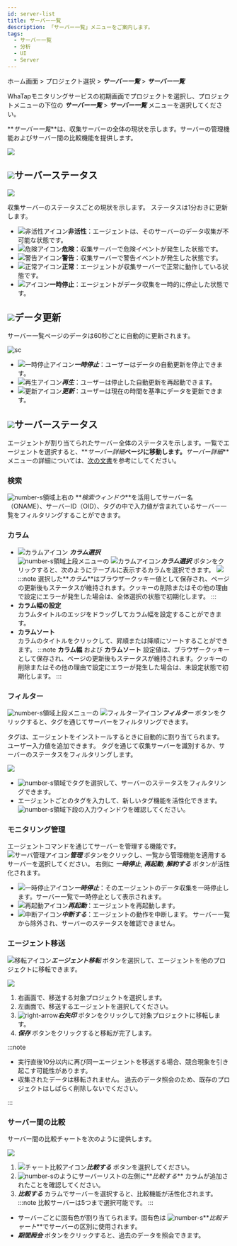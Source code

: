 ```yaml
---
id: server-list
title: サーバー一覧
description: 「サーバー一覧」メニューをご案内します。
tags:
  - サーバー一覧
  - 分析
  - UI
  - Server
---
```


ホーム画面 > プロジェクト選択 > **_サーバー一覧_** > **_サーバー一覧_**

WhaTapモニタリングサービスの初期画面でプロジェクトを選択し、プロジェクトメニューの下位の **_サーバー一覧_** > **_サーバー一覧_** メニューを選択してください。 

**_サーバー一覧_**は、収集サーバーの全体の現状を示します。サーバーの管理機能およびサーバー間の比較機能を提供します。

![](/img/server-list.png)

## ![](/img/number-01.png)サーバーステータス

![](https://img.whatap.io/media/images/Screenshot_2021-03-17_server_14861_-_Server_Monitoring24.png)

収集サーバーのステータスごとの現状を示します。 ステータスは1分おきに更新します。

-   ![非活性アイコン](/img/ico-disable-agent.svg)**非活性**：エージェントは、そのサーバーのデータ収集が不可能な状態です。
-   ![危険アイコン](/img/ic-warning-critical.svg)**危険**：収集サーバーで危険イベントが発生した状態です。
-   ![警告アイコン](/img/ic-warning-filled.svg)**警告**：収集サーバーで警告イベントが発生した状態です。
-   ![正常アイコン](/img/ic-check-circle-filled.svg)**正常**：エージェントが収集サーバーで正常に動作している状態です。
-   ![アイコン](/img/ic-s-pause.svg)**一時停止**：エージェントがデータ収集を一時的に停止した状態です。

## ![](/img/number-02.png)データ更新

サーバー一覧ページのデータは60秒ごとに自動的に更新されます。

<div style={{textAlign: 'center'}}>

![sc](/img/server-list-data-rn.png)

</div>

-   ![一時停止アイコン](/img/ic-s-pause.svg)**_一時停止_**：ユーザーはデータの自動更新を停止できます。 
-   ![再生アイコン](/img/ic-play-grn.svg)**_再生_**：ユーザーは停止した自動更新を再起動できます。
-   ![更新アイコン](/img/ic-refresh2.svg)**_更新_**：ユーザーは現在の時間を基準にデータを更新できます。

## ![](/img/number-03.png)サーバーステータス

エージェントが割り当てられたサーバー全体のステータスを示します。一覧でエージェントを選択すると、**_サーバー詳細_**ページに移動します。**_サーバー詳細_**メニューの詳細については、[次の文書](server-detail)を参考にしてください。

### 検索

![number-s](/img/number-03.png)領域上右の **_検索ウィンドウ_**を活用してサーバー名（ONAME）、サーバーID（OID）、タグの中で入力値が含まれているサーバー一覧をフィルタリングすることができます。

### カラム

-   ![カラムアイコン](/img/ic-column.svg) **_カラム選択_**<br/>
        ![number-s](/img/number-03.png)領域上段メニューの ![カラムアイコン](/img/ic-column.svg)**_カラム選択_**  ボタンをクリックすると、次のようにテーブルに表示するカラムを選択できます。
        ![](https://img.whatap.io/media/images/Screenshot_2021-03-17_server_14861_-\_Server_Monitoring27.png)
    :::note
    選択した**_カラム_**はブラウザークッキー値として保存され、ページの更新後もステータスが維持されます。クッキーの削除またはその他の理由で設定にエラーが発生した場合は、全体選択の状態で初期化します。
    :::
-   **カラム幅の設定**<br/>
      カラムタイトルのエッジをドラッグしてカラム幅を設定することができます。
-   **カラムソート**<br/>
        カラムのタイトルをクリックして、昇順または降順にソートすることができます。
    :::note
    **カラム幅** および **カラムソート** 設定値は、ブラウザークッキーとして保存され、ページの更新後もステータスが維持されます。クッキーの削除またはその他の理由で設定にエラーが発生した場合は、未設定状態で初期化します。
    :::

### フィルター

![number-s](/img/number-03.png)領域上段メニューの ![フィルターアイコン](/img/ico-filter.svg)**_フィルター_** ボタンをクリックすると、タグを通じてサーバーをフィルタリングできます。 

タグは、エージェントをインストールするときに自動的に割り当てられます。 ユーザー入力値を追加できます。 タグを通じて収集サーバーを識別するか、サーバーのステータスをフィルタリングします。

![](/img/server-list-filter.png)

-   ![number-s](/img/number-04.png)領域でタグを選択して、サーバーのステータスをフィルタリングできます。 
-   エージェントごとのタグを入力して、新しいタグ機能を活性化できます。 ![number-s](/img/number-05.png)領域下段の入力ウィンドウを確認してください。

### モニタリング管理

エージェントコマンドを通じてサーバーを管理する機能です。 ![サーバ管理アイコン](/img/ico-setting.svg)**_管理_** ボタンをクリックし、一覧から管理機能を適用するサーバーを選択してください。 右側に **_一時停止_**, **_再起動_**, **_解約する_** ボタンが活性化されます。

-   ![一時停止アイコン](/img/ic-s-pause.svg)**_一時停止_**：そのエージェントのデータ収集を一時停止します。サーバー一覧で一時停止として表示されます。
-   ![再起動アイコン](/img/ic-caret-right.svg)**_再起動_**：エージェントを再起動します。
-   ![中断アイコン](/img/ic-delete-critical.svg)**_中断する_**：エージェントの動作を中断します。 サーバー一覧から除外され、サーバーのステータスを確認できません。

### エージェント移送

![移転アイコン](/img/ic-swap.svg)**_エージェント移転_** ボタンを選択して、エージェントを他のプロジェクトに移転できます。

![](https://img.whatap.io/media/images/Screenshot_2021-03-17_server_14861_-_Server_Monitoring34.png)

1.  右画面で、移送する対象プロジェクトを選択します。
2.  左画面で、移送するエージェントを選択してください。
3.  ![right-arrow](/img/right-arrow.svg)**_右矢印_** ボタンをクリックして対象プロジェクトに移転します。
4.  **_保存_** ボタンをクリックすると移転が完了します。

:::note

-   実行直後10分以内に再び同一エージェントを移送する場合、競合現象を引き起こす可能性があります。 
-   収集されたデータは移転されません。 過去のデータ照会のため、既存のプロジェクトはしばらく削除しないでください。

:::


### サーバー間の比較

サーバー間の比較チャートを次のように提供します。 

![](/img/server-list-compare.png)

1.  ![チャート比較アイコン](/img/ic-multiline-chart2.svg)**_比較する_** ボタンを選択してください。
2.  ![number-s](/img/number-06.png)のようにサーバーリストの左側に**_比較する_** カラムが追加されたことを確認してください。
3.  **_比較する_** カラムでサーバーを選択すると、比較機能が活性化されます。
    :::note
    比較サーバーは5つまで選択可能です。
    :::

-   サーバーごとに固有色が割り当てられます。固有色は ![number-s](/img/ic-number-07.svg)**_比較チャート_**でサーバーの区別に使用されます。
-   **_期間照会_** ボタンをクリックすると、過去のデータを照会できます。


